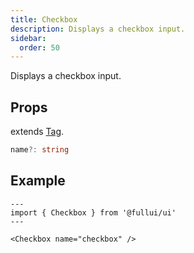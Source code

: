 ```yaml
---
title: Checkbox
description: Displays a checkbox input.
sidebar: 
  order: 50
---
```

Displays a checkbox input.

## Props
extends [Tag](/utility/tag).
```ts
name?: string
```

## Example
```astro live
---
import { Checkbox } from '@fullui/ui'
---

<Checkbox name="checkbox" />
```
